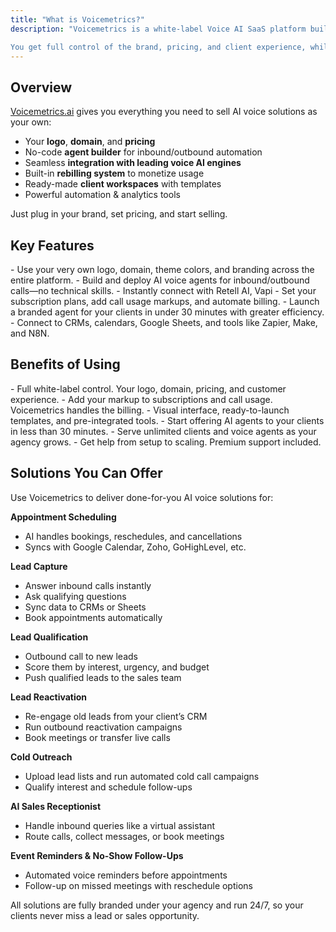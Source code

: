 ```yaml
---
title: "What is Voicemetrics?"
description: "Voicemetrics is a white-label Voice AI SaaS platform built specifically for AI automation agencies. It lets you launch your own branded AI voice platform—powered by Retell AI, Vapi, Ultravox, Eleven Labs, and more—without writing any code.

You get full control of the brand, pricing, and client experience, while Voicemetrics powers the technology behind the scenes."
---
```


## **Overview**

[Voicemetrics.ai](http://Voicemetrics.ai) gives you everything you need to sell AI voice solutions as your own:

- Your **logo**, **domain**, and **pricing**
- No-code **agent builder** for inbound/outbound automation
- Seamless **integration with leading voice AI engines**
- Built-in **rebilling system** to monetize usage
- Ready-made **client workspaces** with templates
- Powerful automation & analytics tools

Just plug in your brand, set pricing, and start selling.

## **Key Features**

<CardGroup cols={2}>
  <Card title="Fully White-Labeled" icon="palette" color="#034737">
    - Use your very own logo, domain, theme colors, and branding across the entire platform.
  </Card>
  <Card title="No-Code Voice Agent Builder" icon="code" color="#034737">
    - Build and deploy AI voice agents for inbound/outbound calls—no technical skills.
  </Card>
  <Card title="Plug & Play Voice Provider Integration" icon="plug-circle-bolt" color="#034737">
    - Instantly connect with Retell AI, Vapi
  </Card>
  <Card title="Rebilling System" icon="money-bill-transfer" color="#034737">
    - Set your subscription plans, add call usage markups, and automate billing.
  </Card>
  <Card title="Rapid Deployment" icon="truck-fast" color="#034737">
    - Launch a branded agent for your clients in under 30 minutes with greater efficiency.
  </Card>
  <Card title="Flexible Automation Workflows" icon="arrow-down-from-arc" color="#034737">
    - Connect to CRMs, calendars, Google Sheets, and tools like Zapier, Make, and N8N.
  </Card>
</CardGroup>

## **Benefits of Using**

<CardGroup cols={2}>
  <Card title="Sell Voice AI Under Your Own Brand" icon="microchip-ai" color="#034737">
    - Full white-label control. Your logo, domain, pricing, and customer experience.
  </Card>
  <Card title="Keep 100% of the Profits" icon="money-bill-trend-up" color="#034737">
    - Add your markup to subscriptions and call usage. Voicemetrics handles the billing.
  </Card>
  <Card title="No Coding Required" icon="code" color="#034737">
    - Visual interface, ready-to-launch templates, and pre-integrated tools.
  </Card>
  <Card title="Launch in Minutes, Not Weeks" icon="rocket-launch" color="#034737">
    - Start offering AI agents to your clients in less than 30 minutes.
  </Card>
  <Card title="Scalable Infrastructure" icon="server" color="#034737">
    - Serve unlimited clients and voice agents as your agency grows.
  </Card>
  <Card title="Ongoing Strategic Support" icon="head-side-headphones" color="#034737">
    - Get help from setup to scaling. Premium support included.
  </Card>
</CardGroup>

## **Solutions You Can Offer**

Use Voicemetrics to deliver done-for-you AI voice solutions for:

**Appointment Scheduling**

- AI handles bookings, reschedules, and cancellations
- Syncs with Google Calendar, Zoho, GoHighLevel, etc.

**Lead Capture**

- Answer inbound calls instantly
- Ask qualifying questions
- Sync data to CRMs or Sheets
- Book appointments automatically

**Lead Qualification**

- Outbound call to new leads
- Score them by interest, urgency, and budget
- Push qualified leads to the sales team

**Lead Reactivation**

- Re-engage old leads from your client’s CRM
- Run outbound reactivation campaigns
- Book meetings or transfer live calls

**Cold Outreach**

- Upload lead lists and run automated cold call campaigns
- Qualify interest and schedule follow-ups

**AI Sales Receptionist**

- Handle inbound queries like a virtual assistant
- Route calls, collect messages, or book meetings

**Event Reminders & No-Show Follow-Ups**

- Automated voice reminders before appointments
- Follow-up on missed meetings with reschedule options

All solutions are fully branded under your agency and run 24/7, so your clients never miss a lead or sales opportunity.